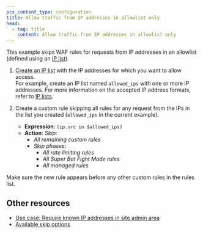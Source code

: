 ```yaml
---
pcx_content_type: configuration
title: Allow traffic from IP addresses in allowlist only
head:
  - tag: title
    content: Allow traffic from IP addresses in allowlist only
---
```


This example skips WAF rules for requests from IP addresses in an allowlist (defined using an [IP list](/waf/tools/lists/custom-lists/#ip-lists)).

1.  [Create an IP list](/waf/tools/lists/create-dashboard/) with the IP addresses for which you want to allow access.<br/>
    For example, create an IP list named `allowed_ips` with one or more IP addresses. For more information on the accepted IP address formats, refer to [IP lists](/waf/tools/lists/custom-lists/#ip-lists).

2.  Create a custom rule skipping all rules for any request from the IPs in the list you created (`allowed_ips` in the current example).

    - **Expression**: `(ip.src in $allowed_ips)`
    - **Action**: _Skip:_
      - _All remaining custom rules_
      - _Skip phases_:
        - _All rate limiting rules_
        - _All Super Bot Fight Mode rules_
        - _All managed rules_

Make sure the new rule appears before any other custom rules in the rules list.

## Other resources

- [Use case: Require known IP addresses in site admin area](/waf/custom-rules/use-cases/site-admin-only-known-ips/)
- [Available skip options](/waf/custom-rules/skip/options/)

